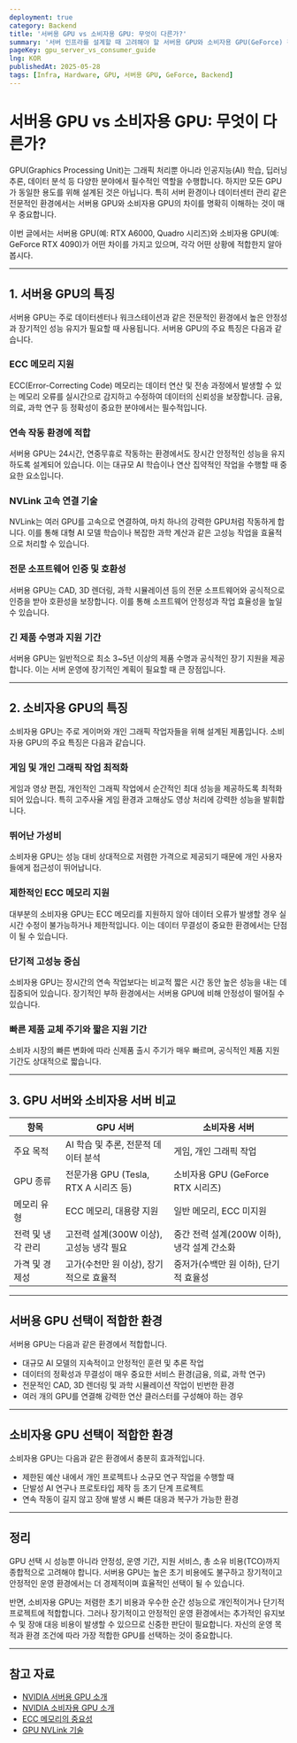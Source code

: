 ```yaml
---
deployment: true
category: Backend
title: '서버용 GPU vs 소비자용 GPU: 무엇이 다른가?'
summary: '서버 인프라를 설계할 때 고려해야 할 서버용 GPU와 소비자용 GPU(GeForce) 간의 차이점을 알아봅시다.'
pageKey: gpu_server_vs_consumer_guide
lng: KOR
publishedAt: 2025-05-28
tags: [Infra, Hardware, GPU, 서버용 GPU, GeForce, Backend]
---
```


# 서버용 GPU vs 소비자용 GPU: 무엇이 다른가?

GPU(Graphics Processing Unit)는 그래픽 처리뿐 아니라 인공지능(AI) 학습, 딥러닝 추론, 데이터 분석 등 다양한 분야에서 필수적인 역할을 수행합니다. 하지만 모든 GPU가 동일한 용도를 위해 설계된 것은 아닙니다. 특히 서버 환경이나 데이터센터 관리 같은 전문적인 환경에서는 서버용 GPU와 소비자용 GPU의 차이를 명확히 이해하는 것이 매우 중요합니다.



이번 글에서는 서버용 GPU(예: RTX A6000, Quadro 시리즈)와 소비자용 GPU(예: GeForce RTX 4090)가 어떤 차이를 가지고 있으며, 각각 어떤 상황에 적합한지 알아봅시다.

---

## 1. 서버용 GPU의 특징

서버용 GPU는 주로 데이터센터나 워크스테이션과 같은 전문적인 환경에서 높은 안정성과 장기적인 성능 유지가 필요할 때 사용됩니다. 서버용 GPU의 주요 특징은 다음과 같습니다.

### ECC 메모리 지원

ECC(Error-Correcting Code) 메모리는 데이터 연산 및 전송 과정에서 발생할 수 있는 메모리 오류를 실시간으로 감지하고 수정하여 데이터의 신뢰성을 보장합니다. 금융, 의료, 과학 연구 등 정확성이 중요한 분야에서는 필수적입니다.

### 연속 작동 환경에 적합

서버용 GPU는 24시간, 연중무휴로 작동하는 환경에서도 장시간 안정적인 성능을 유지하도록 설계되어 있습니다. 이는 대규모 AI 학습이나 연산 집약적인 작업을 수행할 때 중요한 요소입니다.

### NVLink 고속 연결 기술

NVLink는 여러 GPU를 고속으로 연결하여, 마치 하나의 강력한 GPU처럼 작동하게 합니다. 이를 통해 대형 AI 모델 학습이나 복잡한 과학 계산과 같은 고성능 작업을 효율적으로 처리할 수 있습니다.

### 전문 소프트웨어 인증 및 호환성

서버용 GPU는 CAD, 3D 렌더링, 과학 시뮬레이션 등의 전문 소프트웨어와 공식적으로 인증을 받아 호환성을 보장합니다. 이를 통해 소프트웨어 안정성과 작업 효율성을 높일 수 있습니다.

### 긴 제품 수명과 지원 기간

서버용 GPU는 일반적으로 최소 3~5년 이상의 제품 수명과 공식적인 장기 지원을 제공합니다. 이는 서버 운영에 장기적인 계획이 필요할 때 큰 장점입니다.

---

## 2. 소비자용 GPU의 특징

소비자용 GPU는 주로 게이머와 개인 그래픽 작업자들을 위해 설계된 제품입니다. 소비자용 GPU의 주요 특징은 다음과 같습니다.

### 게임 및 개인 그래픽 작업 최적화

게임과 영상 편집, 개인적인 그래픽 작업에서 순간적인 최대 성능을 제공하도록 최적화되어 있습니다. 특히 고주사율 게임 환경과 고해상도 영상 처리에 강력한 성능을 발휘합니다.

### 뛰어난 가성비

소비자용 GPU는 성능 대비 상대적으로 저렴한 가격으로 제공되기 때문에 개인 사용자들에게 접근성이 뛰어납니다.

### 제한적인 ECC 메모리 지원

대부분의 소비자용 GPU는 ECC 메모리를 지원하지 않아 데이터 오류가 발생할 경우 실시간 수정이 불가능하거나 제한적입니다. 이는 데이터 무결성이 중요한 환경에서는 단점이 될 수 있습니다.

### 단기적 고성능 중심

소비자용 GPU는 장시간의 연속 작업보다는 비교적 짧은 시간 동안 높은 성능을 내는 데 집중되어 있습니다. 장기적인 부하 환경에서는 서버용 GPU에 비해 안정성이 떨어질 수 있습니다.

### 빠른 제품 교체 주기와 짧은 지원 기간

소비자 시장의 빠른 변화에 따라 신제품 출시 주기가 매우 빠르며, 공식적인 제품 지원 기간도 상대적으로 짧습니다.

---

## 3. GPU 서버와 소비자용 서버 비교

| 항목              | GPU 서버                                 | 소비자용 서버                               |
| ----------------- | ---------------------------------------- | ------------------------------------------- |
| 주요 목적         | AI 학습 및 추론, 전문적 데이터 분석      | 게임, 개인 그래픽 작업                      |
| GPU 종류          | 전문가용 GPU (Tesla, RTX A 시리즈 등)    | 소비자용 GPU (GeForce RTX 시리즈)           |
| 메모리 유형       | ECC 메모리, 대용량 지원                  | 일반 메모리, ECC 미지원                     |
| 전력 및 냉각 관리 | 고전력 설계(300W 이상), 고성능 냉각 필요 | 중간 전력 설계(200W 이하), 냉각 설계 간소화 |
| 가격 및 경제성    | 고가(수천만 원 이상), 장기적으로 효율적  | 중저가(수백만 원 이하), 단기적 효율성       |

---

## 서버용 GPU 선택이 적합한 환경

서버용 GPU는 다음과 같은 환경에서 적합합니다.

- 대규모 AI 모델의 지속적이고 안정적인 훈련 및 추론 작업
- 데이터의 정확성과 무결성이 매우 중요한 서비스 환경(금융, 의료, 과학 연구)
- 전문적인 CAD, 3D 렌더링 및 과학 시뮬레이션 작업이 빈번한 환경
- 여러 개의 GPU를 연결해 강력한 연산 클러스터를 구성해야 하는 경우

---

## 소비자용 GPU 선택이 적합한 환경

소비자용 GPU는 다음과 같은 환경에서 충분히 효과적입니다.

- 제한된 예산 내에서 개인 프로젝트나 소규모 연구 작업을 수행할 때
- 단발성 AI 연구나 프로토타입 제작 등 초기 단계 프로젝트
- 연속 작동이 길지 않고 장애 발생 시 빠른 대응과 복구가 가능한 환경

---

## 정리

GPU 선택 시 성능뿐 아니라 안정성, 운영 기간, 지원 서비스, 총 소유 비용(TCO)까지 종합적으로 고려해야 합니다. 서버용 GPU는 높은 초기 비용에도 불구하고 장기적이고 안정적인 운영 환경에서는 더 경제적이며 효율적인 선택이 될 수 있습니다.



반면, 소비자용 GPU는 저렴한 초기 비용과 우수한 순간 성능으로 개인적이거나 단기적 프로젝트에 적합합니다. 그러나 장기적이고 안정적인 운영 환경에서는 추가적인 유지보수 및 장애 대응 비용이 발생할 수 있으므로 신중한 판단이 필요합니다. 자신의 운영 목적과 환경 조건에 따라 가장 적합한 GPU를 선택하는 것이 중요합니다.

---

## 참고 자료

- [NVIDIA 서버용 GPU 소개](https://www.nvidia.com/ko-kr/data-center/)
- [NVIDIA 소비자용 GPU 소개](https://www.nvidia.com/ko-kr/geforce/)
- [ECC 메모리의 중요성](https://www.crucial.com/articles/about-memory/ecc-memory)
- [GPU NVLink 기술](https://www.nvidia.com/en-us/data-center/nvlink/)
